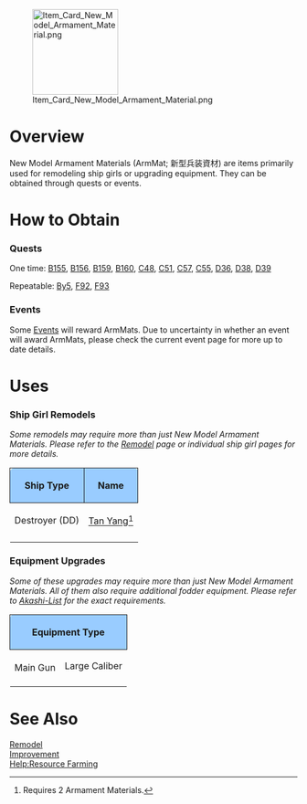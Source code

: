 [[File:Item_Card_New_Model_Armament_Material.png|150px|right]]
=Overview=
New Model Armament Materials (ArmMat; 新型兵装資材) are items primarily used for remodeling ship girls or upgrading equipment. They can be obtained through quests or events.

=How to Obtain=
===Quests===
One time: [[Quests#B155|B155]],
[[Quests#B156|B156]], 
[[Quests#B159|B159]], 
[[Quests#B160|B160]], 
[[Quests#C48|C48]], 
[[Quests#C51|C51]], 
[[Quests#C57|C57]], 
[[Quests#C55|C55]], 
[[Quests#D36|D36]], 
[[Quests#D38|D38]], 
[[Quests#D39|D39]]

Repeatable: [[Quests#By5|By5]], [[Quests#F92|F92]], 
[[Quests#F94|F93]]

===Events===
Some [[Events]] will reward ArmMats. Due to uncertainty in whether an event will award ArmMats, please check the current event page for more up to date details.

=Uses=
===Ship Girl Remodels===

''Some remodels may require more than just New Model Armament Materials. Please refer to the [[Remodel (Menu)|Remodel]] page or individual ship girl pages for more details.''

{| class="wikitable"
!style="text-align: center; border-radius: 6px 0 0 0; border-style: solid; border-width: 1px; background-color:#99CCFF;"|Ship Type
!style="text-align: center; border-radius: 0 6px 0 0; border-style: solid; border-width: 1px; background-color:#99CCFF;" |Name
|-
| style="text-align:center;"|Destroyer (DD)
| style="text-align:center;"|[[Yukikaze|Tan Yang]]<ref>Requires 2 Armament Materials.</ref>
|-
|}<references/>

{{Clear}}

===Equipment Upgrades===

''Some of these upgrades may require more than just New Model Armament Materials. All of them also require additional fodder equipment. Please refer to [https://akashi-list.me/ Akashi-List] for the exact requirements.''

{| class="wikitable"
!style="text-align: center;  border-radius: 6px 0 0 0;border-style: solid; border-width: 1px; background-color:#99CCFF;" colspan="2"|Equipment Type
!style="text-align: center;  border-radius: 0 6px 0 0;border-style: solid; border-width: 1px; background-color:#99CCFF;" |Name
|-
|style="text-align: center;" rowspan="3"| Main Gun
|style="text-align: center;" | Large Caliber
|[[16inch Mk.V Twin Gun Mount]]<ref name=>Requires 2 Armament Materials..</ref>
|-
|}<references/>

{{Clear}}

=See Also=
[[Remodel (Menu)|Remodel]]<br>
[[Improvement]]<br>
[[Help:Resource Farming]]
{{Mechanics}}